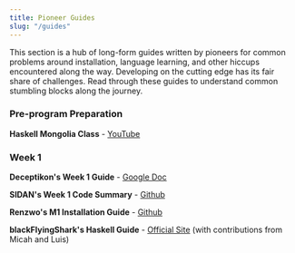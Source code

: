 ```yaml
---
title: Pioneer Guides
slug: "/guides"
---
```



<TabNavigation active={1} />

This section is a hub of long-form guides written by pioneers for common problems around installation, language learning, and other hiccups encountered along the way. Developing on the cutting edge has its fair share of challenges. Read through these guides to understand common stumbling blocks along the journey.

### Pre-program Preparation

**Haskell Mongolia Class** - [YouTube](https://www.youtube.com/playlist?list=PLJ3w5xyG4JWmBVIigNBytJhvSSfZZzfTm)

### Week 1

**Deceptikon's Week 1 Guide** - [Google Doc](https://docs.google.com/document/d/1Z1WUKQ3qk_dqZVUnuCsshLJyRiaD33zH1m8Izqd-I54/edit)

**SIDAN's Week 1 Code Summary** - [Github](https://github.com/SIDANWhatever/PlutusPioneerProgramme/blob/main/Week01-code-summary.md)

**Renzwo's M1 Installation Guide** - [Github](https://github.com/renzwo/cardano-plutus-apps-install-m1/blob/main/README.md)

**blackFlyingShark's Haskell Guide** - [Official Site](https://www.basharjaankhan.com/posts/ppp-third-cohort-week01) (with contributions from Micah and Luis)
